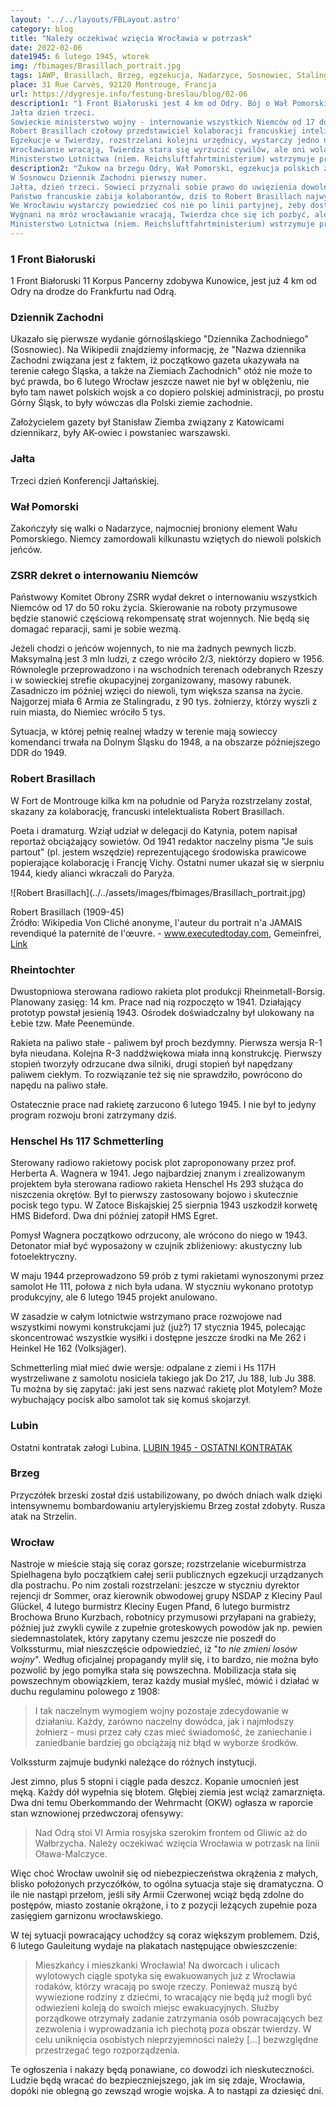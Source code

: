 ```yaml
---
layout: '../../layouts/FBLayout.astro'
category: blog
title: "Należy oczekiwać wzięcia Wrocławia w potrzask"
date: 2022-02-06
date1945: 6 lutego 1945, wtorek
img: /fbimages/Brasillach_portrait.jpg
tags: 1AWP, Brasillach, Brzeg, egzekucja, Nadarzyce, Sosnowiec, Stalingrad, kolaboracja
place: 31 Rue Carvès, 92120 Montrouge, Francja
url: https://dygresje.info/festung-breslau/blog/02-06
description1: "1 Front Białoruski jest 4 km od Odry. Bój o Wał Pomorski, zabicie polskich jeńców w Nadarzycach. Brzeg zdobyty. W Sosnowcu zaczyna się ukazywać Dziennik Zachodni.
Jałta dzień trzeci.
Sowieckie ministerstwo wojny - internowanie wszystkich Niemców od 17 do 50 roku życia. Roboty przymusowe milionów jeńców wojennych, grabież Rzeszy.
Robert Brasillach czołowy przedstawiciel kolaboracji francuskiej inteligencji rozstrzelany przez Rząd Tymczasowy.
Egzekucje w Twierdzy, rozstrzelani kolejni urzędnicy, wystarczy jedno niewłaściwe zdanie, żeby dostać wyrok śmierci z natychmiastową egzekucją.
Wrocławianie wracają, Twierdza stara się wyrzucić cywilów, ale oni wolą śmierć we własnym domu, niż na mrozie i pustce wygnania.
Ministerstwo Lotnictwa (niem. Reichsluftfahrtministerium) wstrzymuje prace nad dwoma rakietami plot: Henschel Hs 117 Schmetterling oraz Rheintochter. "
description2: "Żukow na brzegu Odry, Wał Pomorski, egzekucja polskich żołnierzy w Nadarzycach. Koniew zdobył Brzeg.
W Sosnowcu Dziennik Zachodni pierwszy numer.
Jałta, dzień trzeci. Sowieci przyznali sobie prawo do uwięzienia dowolnego Niemca od 17 do 50 roku życia, miliony przymusowych robotników i grabież Rzeszy.
Państwo francuskie zabija kolaborantów, dziś to Robert Brasillach najwybitniejszy intelektualista, który stanął po stronie okupanta.
We Wrocławiu wystarczy powiedzieć coś nie po linii partyjnej, żeby dostać kaesa z natychmiastowym wykonem.
Wygnani na mróz wrocławianie wracają, Twierdza chce się ich pozbyć, ale wolą umrzeć w domu niż na drodze.
Ministerstwo Lotnictwa (niem. Reichsluftfahrtministerium) wstrzymuje prace nad dwoma rakietami plot: Henschel Hs 117 Schmetterling oraz Rheintochter."
---
```



### 1 Front Białoruski

1 Front Białoruski 11 Korpus Pancerny zdobywa Kunowice, jest już 4 km od Odry na drodze do Frankfurtu nad Odrą.

### Dziennik Zachodni

Ukazało się pierwsze wydanie górnośląskiego "Dziennika Zachodniego" (Sosnowiec). Na Wikipedii znajdziemy informację, że "Nazwa dziennika Zachodni związana jest z faktem, iż początkowo gazeta ukazywała na terenie całego Śląska, a także na Ziemiach Zachodnich" otóż nie może to być prawda, bo 6 lutego Wrocław jeszcze nawet nie był w oblężeniu, nie było tam nawet polskich wojsk a co dopiero polskiej administracji, po prostu Górny Śląsk, to były wówczas dla Polski ziemie zachodnie.

Założycielem gazety był Stanisław Ziemba związany z Katowicami dziennikarz, były AK-owiec i powstaniec warszawski.

### Jałta

Trzeci dzień Konferencji Jałtańskiej.

### Wał Pomorski

Zakończyły się walki o Nadarzyce, najmocniej broniony element Wału Pomorskiego. Niemcy zamordowali kilkunastu wziętych do niewoli polskich jeńców.

### ZSRR dekret o internowaniu Niemców

Państwowy Komitet Obrony ZSRR wydał dekret o internowaniu wszystkich Niemców od 17 do 50 roku życia. Skierowanie na roboty przymusowe będzie stanowić częściową rekompensatę strat wojennych. Nie będą się domagać reparacji, sami je sobie wezmą.

Jeżeli chodzi o jeńców wojennych, to nie ma żadnych pewnych liczb. Maksymalną jest 3 mln ludzi, z czego wróciło 2/3, niektórzy dopiero w 1956. Równolegle przeprowadzono i na wschodnich terenach odebranych Rzeszy i w sowieckiej strefie okupacyjnej zorganizowany, masowy rabunek. Zasadniczo im później wzięci do niewoli, tym większa szansa na życie. Najgorzej miała 6 Armia ze Stalingradu, z 90 tys. żołnierzy, którzy wyszli z ruin miasta, do Niemiec wróciło 5 tys.

Sytuacja, w której pełnię realnej władzy w terenie mają sowieccy komendanci trwała na Dolnym Śląsku do 1948, a na obszarze późniejszego DDR do 1949.

### Robert Brasillach

W Fort de Montrouge kilka km na południe od Paryża rozstrzelany został, skazany za kolaborację, francuski intelektualista Robert Brasillach.

Poeta i dramaturg. Wziął udział w delegacji do Katynia, potem napisał reportaż obciążający sowietów. Od 1941 redaktor naczelny pisma "Je suis partout" (pl. jestem wszędzie) reprezentującego środowiska prawicowe popierające kolaborację i Francję Vichy. Ostatni numer ukazał się w sierpniu 1944, kiedy alianci wkraczali do Paryża.

<FBBoxImageWrapper>
![Robert Brasillach](../../assets/images/fbimages/Brasillach_portrait.jpg)

Robert Brasillach (1909-45)<br />
Źródło: Wikipedia Von Cliché anonyme, l'auteur du portrait n'a JAMAIS revendiqué la paternité de l'œuvre. - www.executedtoday.com, Gemeinfrei, [Link](https://commons.wikimedia.org/w/index.php?curid=24935376)
</FBBoxImageWrapper>

### Rheintochter

Dwustopniowa sterowana radiowo rakieta plot produkcji Rheinmetall-Borsig. Planowany zasięg: 14 km. Prace nad nią rozpoczęto w 1941. Działający prototyp powstał jesienią 1943. Ośrodek doświadczalny był ulokowany na Łebie tzw. Małe Peenemünde.

Rakieta na paliwo stałe - paliwem był proch bezdymny. Pierwsza wersja R-1 była nieudana. Kolejna R-3 naddźwiękowa miała inną konstrukcję. Pierwszy stopień tworzyły odrzucane dwa silniki, drugi stopień był napędzany paliwem ciekłym. To rozwiązanie też się nie sprawdziło, powrócono do napędu na paliwo stałe.

Ostatecznie prace nad rakietę zarzucono 6 lutego 1945. I nie był to jedyny program rozwoju broni zatrzymany dziś.

### Henschel Hs 117 Schmetterling

Sterowany radiowo rakietowy pocisk plot zaproponowany przez prof. Herberta A. Wagnera w 1941. Jego najbardziej znanym i zrealizowanym projektem była sterowana radiowo rakieta Henschel Hs 293 służąca do niszczenia okrętów. Był to pierwszy zastosowany bojowo i skutecznie pocisk tego typu. W Zatoce Biskajskiej 25 sierpnia 1943 uszkodził korwetę HMS Bideford. Dwa dni później zatopił HMS Egret.

Pomysł Wagnera początkowo odrzucony, ale wrócono do niego w 1943. Detonator miał być wyposażony w czujnik zbliżeniowy: akustyczny lub fotoelektryczny.

W maju 1944 przeprowadzono 59 prób z tymi rakietami wynoszonymi przez samolot He 111, połowa z nich była udana. W styczniu wykonano prototyp produkcyjny, ale 6 lutego 1945 projekt anulowano.

W zasadzie w całym lotnictwie wstrzymano prace rozwojowe nad wszystkimi nowymi konstrukcjami już (już?) 17 stycznia 1945, polecając skoncentrować wszystkie wysiłki i dostępne jeszcze środki na Me 262 i Heinkel He 162 (Volksjäger).

<SeeAlso txt="Wunderwaffe" url="/festung-breslau/article/wunderwaffe" />

Schmetterling miał mieć dwie wersje: odpalane z ziemi i Hs 117H wystrzeliwane z samolotu nosiciela takiego jak Do 217, Ju 188, lub Ju 388. Tu można by się zapytać: jaki jest sens nazwać rakietę plot Motylem? Może wybuchający pocisk albo samolot tak się komuś skojarzył.

### Lubin

Ostatni kontratak załogi Lubina. [LUBIN 1945 - OSTATNI KONTRATAK](https://www.facebook.com/bobr1945/posts/3396080340505605)

### Brzeg

Przyczółek brzeski został dziś ustabilizowany, po dwóch dniach walk dzięki intensywnemu bombardowaniu artyleryjskiemu Brzeg został zdobyty. Rusza atak na Strzelin.

### Wrocław

Nastroje w mieście stają się coraz gorsze; rozstrzelanie wiceburmistrza Spielhagena było początkiem całej serii publicznych egzekucji urządzanych dla postrachu. Po nim zostali rozstrzelani: jeszcze w styczniu dyrektor rejencji dr Sommer, oraz kierownik obwodowej grupy NSDAP z Kleciny Paul Glückel, 4 lutego burmistrz Kleciny Eugen Pfand, 6 lutego burmistrz Brochowa Bruno Kurzbach, robotnicy przymusowi przyłapani na grabieży, później już zwykli cywile z zupełnie groteskowych powodów jak np. pewien siedemnastolatek, który zapytany czemu jeszcze nie poszedł do Volkssturmu, miał nieszczęście odpowiedzieć, iż "*to nie zmieni losów wojny*". Według oficjalnej propagandy mylił się, i to bardzo, nie można było pozwolić by jego pomyłka stała się powszechna. Mobilizacja stała się powszechnym obowiązkiem, teraz każdy musiał myśleć, mówić i działać w duchu regulaminu polowego z 1908:
>I tak naczelnym wymogiem wojny pozostaje zdecydowanie w działaniu. Każdy, zarówno naczelny dowódca, jak i najmłodszy żołnierz - musi przez cały czas mieć świadomość, że zaniechanie i zaniedbanie bardziej go obciążają niż błąd w wyborze środków.

Volkssturm zajmuje budynki należące do różnych instytucji.

Jest zimno, plus 5 stopni i ciągle pada deszcz. Kopanie umocnień jest męką. Każdy dół wypełnia się błotem. Głębiej ziemia jest wciąż zamarznięta. Dwa dni temu Oberkommando der Wehrmacht (OKW) ogłasza w raporcie stan wznowionej przedwczoraj ofensywy:
>Nad Odrą stoi VI Armia rosyjska szerokim frontem od Gliwic aż do Wałbrzycha. Należy oczekiwać wzięcia Wrocławia w potrzask na linii Oława-Malczyce.

Więc choć Wrocław uwolnił się od niebezpieczeństwa okrążenia z małych, blisko położonych przyczółków, to ogólna sytuacja staje się dramatyczna. O ile nie nastąpi przełom, jeśli siły Armii Czerwonej wciąż będą zdolne do postępów, miasto zostanie okrążone, i to z pozycji leżących zupełnie poza zasięgiem garnizonu wrocławskiego.

W tej sytuacji powracający uchodźcy są coraz większym problemem. Dziś, 6 lutego Gauleitung wydaje na plakatach następujące obwieszczenie:
>Mieszkańcy i mieszkanki Wrocławia! Na dworcach i ulicach wylotowych ciągle spotyka się ewakuowanych już z Wrocławia rodaków, którzy wracają po swoje rzeczy. Ponieważ muszą być wywiezione rodziny z dziećmi, to wracający nie będą już mogli być odwiezieni koleją do swoich miejsc ewakuacyjnych. Służby porządkowe otrzymały zadanie zatrzymania osób powracających bez zezwolenia i wyprowadzania ich piechotą poza obszar twierdzy. W celu uniknięcia osobistych nieprzyjemności należy [...] bezwzględne przestrzegać tego rozporządzenia.

Te ogłoszenia i nakazy będą ponawiane, co dowodzi ich nieskuteczności. Ludzie będą wracać do bezpieczniejszego, jak im się zdaje, Wrocławia, dopóki nie oblegną go zewsząd wrogie wojska. A to nastąpi za dziesięć dni.
